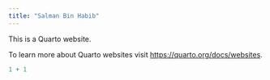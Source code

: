 ```yaml
---
title: "Salman Bin Habib"
---
```


This is a Quarto website.

To learn more about Quarto websites visit <https://quarto.org/docs/websites>.

```r
1 + 1
```
